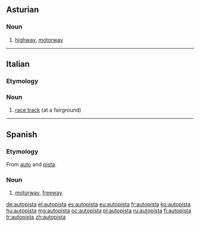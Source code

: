 ==Asturian==
{{wikipedia|lang=ast}}
===Noun===
{{ast-noun|f|autopistes}}

# [[highway]], [[motorway]]

----
==Italian==

===Etymology===
{{prefix|auto|pista|lang=it}}

===Noun===
{{it-noun|autopist|f|a|e}}

# [[race track]] (at a fairground)

----
==Spanish==

===Etymology===
From [[auto]] and [[pista]].

===Noun===
{{es-noun|f}}

# [[motorway]], [[freeway]].

[[de:autopista]]
[[el:autopista]]
[[es:autopista]]
[[eu:autopista]]
[[fr:autopista]]
[[ko:autopista]]
[[hu:autopista]]
[[mg:autopista]]
[[oc:autopista]]
[[pl:autopista]]
[[ru:autopista]]
[[fi:autopista]]
[[tr:autopista]]
[[zh:autopista]]